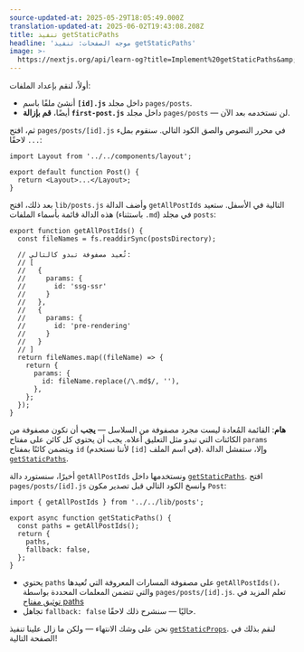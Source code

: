 ```yaml
---
source-updated-at: 2025-05-29T18:05:49.000Z
translation-updated-at: 2025-06-02T19:43:08.208Z
title: تنفيذ getStaticPaths
headline: 'موجه الصفحات: تنفيذ getStaticPaths'
image: >-
  https://nextjs.org/api/learn-og?title=Implement%20getStaticPaths&amp;chapter=31
---
```


أولاً، لنقم بإعداد الملفات:

*   أنشئ ملفًا باسم **`[id].js`** داخل مجلد `pages/posts`.
*   أيضًا، **قم بإزالة `first-post.js`** داخل مجلد `pages/posts` — لن نستخدمه بعد الآن.

ثم، افتح `pages/posts/[id].js` في محرر النصوص والصق الكود التالي. سنقوم بملء `...` لاحقًا:

```
import Layout from '../../components/layout';
 
export default function Post() {
  return <Layout>...</Layout>;
}
```

بعد ذلك، افتح `lib/posts.js` وأضف الدالة `getAllPostIds` التالية في الأسفل. ستعيد هذه الدالة قائمة بأسماء الملفات (باستثناء `.md`) في مجلد `posts`:

```
export function getAllPostIds() {
  const fileNames = fs.readdirSync(postsDirectory);
 
  // تُعيد مصفوفة تبدو كالتالي:
  // [
  //   {
  //     params: {
  //       id: 'ssg-ssr'
  //     }
  //   },
  //   {
  //     params: {
  //       id: 'pre-rendering'
  //     }
  //   }
  // ]
  return fileNames.map((fileName) => {
    return {
      params: {
        id: fileName.replace(/\.md$/, ''),
      },
    };
  });
}
```

**هام**: القائمة المُعادة ليست مجرد مصفوفة من السلاسل — **يجب** أن تكون مصفوفة من الكائنات التي تبدو مثل التعليق أعلاه. يجب أن يحتوي كل كائن على مفتاح `params` ويتضمن كائنًا بمفتاح `id` (لأننا نستخدم `[id]` في اسم الملف). وإلا، ستفشل الدالة [`getStaticPaths`](/docs/pages/building-your-application/data-fetching/get-static-paths).

أخيرًا، سنستورد دالة `getAllPostIds` ونستخدمها داخل [`getStaticPaths`](/docs/pages/building-your-application/data-fetching/get-static-paths). افتح `pages/posts/[id].js` وانسخ الكود التالي قبل تصدير مكون `Post`:

```
import { getAllPostIds } from '../../lib/posts';
 
export async function getStaticPaths() {
  const paths = getAllPostIds();
  return {
    paths,
    fallback: false,
  };
}
```

*   يحتوي `paths` على مصفوفة المسارات المعروفة التي تُعيدها `getAllPostIds()`، والتي تتضمن المعلمات المحددة بواسطة `pages/posts/[id].js`. تعلم المزيد في [توثيق مفتاح paths](/docs/pages/api-reference/functions/get-static-paths#paths)
*   تجاهل `fallback: false` حاليًا — سنشرح ذلك لاحقًا.

نحن على وشك الانتهاء — ولكن ما زال علينا تنفيذ [`getStaticProps`](/docs/pages/building-your-application/data-fetching/get-static-props). لنقم بذلك في الصفحة التالية!